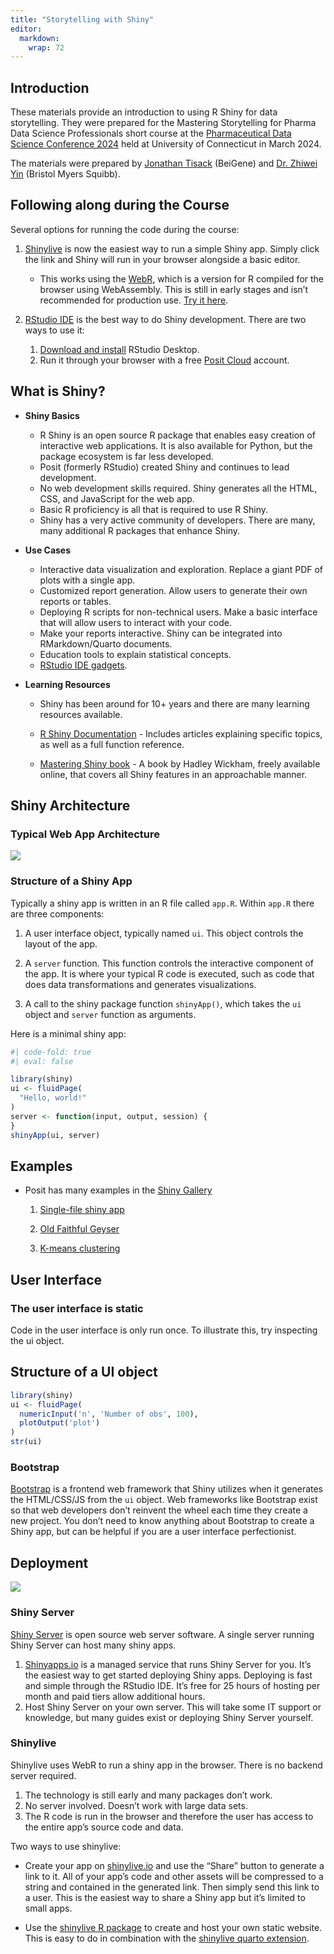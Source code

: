 ```yaml
---
title: "Storytelling with Shiny"
editor: 
  markdown: 
    wrap: 72
---
```


## Introduction

These materials provide an introduction to using R Shiny for data
storytelling. They were prepared for the Mastering Storytelling for
Pharma Data Science Professionals short course at the [Pharmaceutical
Data Science Conference 2024](https://phds.nestat.org/){target="_blank"}
held at University of Connecticut in March 2024.

The materials were prepared by [Jonathan
Tisack](https://www.linkedin.com/in/jtisack){target="_blank"} (BeiGene)
and [Dr. Zhiwei
Yin](https://www.linkedin.com/in/zhiwei-yin-0ba00569/){target="_blank"}
(Bristol Myers Squibb).

## Following along during the Course

Several options for running the code during the course:

1.  [Shinylive](https://shinylive.io/r/editor/) is now the easiest way
    to run a simple Shiny app. Simply click the link and Shiny will run
    in your browser alongside a basic editor.

    -   This works using the [WebR](https://docs.r-wasm.org/), which is
        a version for R compiled for the browser using WebAssembly. This
        is still in early stages and isn't recommended for production
        use. [Try it here](https://webr.r-wasm.org/latest/).

2.  [RStudio IDE](https://posit.co/products/open-source/rstudio/) is the
    best way to do Shiny development. There are two ways to use it:

    1.  [Download and install](https://posit.co/downloads/) RStudio
        Desktop.
    2.  Run it through your browser with a free [Posit
        Cloud](https://posit.cloud/plans/free) account.

## What is Shiny?

-   **Shiny Basics**

    -   R Shiny is an open source R package that enables easy creation
        of interactive web applications. It is also available for
        Python, but the package ecosystem is far less developed.
    -   Posit (formerly RStudio) created Shiny and continues to lead
        development.
    -   No web development skills required. Shiny generates all the
        HTML, CSS, and JavaScript for the web app.
    -   Basic R proficiency is all that is required to use R Shiny.
    -   Shiny has a very active community of developers. There are many,
        many additional R packages that enhance Shiny.

-   **Use Cases**

    -   Interactive data visualization and exploration. Replace a giant
        PDF of plots with a single app.
    -   Customized report generation. Allow users to generate their own
        reports or tables.
    -   Deploying R scripts for non-technical users. Make a basic
        interface that will allow users to interact with your code.
    -   Make your reports interactive. Shiny can be integrated into
        RMarkdown/Quarto documents.
    -   Education tools to explain statistical concepts.
    -   [RStudio IDE
        gadgets](https://shiny.posit.co/r/articles/build/gadgets/).

-   **Learning Resources**

    -   Shiny has been around for 10+ years and there are many learning
        resources available.

    -   [R Shiny Documentation](https://shiny.posit.co/) - Includes
        articles explaining specific topics, as well as a full function
        reference.

    -   [Mastering Shiny book](https://mastering-shiny.org/) - A book by
        Hadley Wickham, freely available online, that covers all Shiny
        features in an approachable manner.

## Shiny Architecture

### Typical Web App Architecture

![](images/clipboard-1969708342.png)

### Structure of a Shiny App

Typically a shiny app is written in an R file called `app.R`. Within
`app.R` there are three components:

1.  A user interface object, typically named `ui`. This object controls
    the layout of the app.

2.  A `server` function. This function controls the interactive
    component of the app. It is where your typical R code is executed,
    such as code that does data transformations and generates
    visualizations.

3.  A call to the shiny package function `shinyApp()`, which takes the
    `ui` object and `server` function as arguments.

Here is a minimal shiny app:

```r
#| code-fold: true
#| eval: false

library(shiny)
ui <- fluidPage(
  "Hello, world!"
)
server <- function(input, output, session) {
}
shinyApp(ui, server)
```

## Examples

-   Posit has many examples in the [Shiny
    Gallery](https://shiny.posit.co/r/gallery/)

    1.  [Single-file shiny
        app](https://shiny.posit.co/r/gallery/start-simple/single-file-shiny-app/)

    2.  [Old Faithful
        Geyser](https://shiny.posit.co/r/gallery/start-simple/faithful/)

    3.  [K-means
        clustering](https://shiny.posit.co/r/gallery/start-simple/kmeans-example/)

## 

## User Interface

### The user interface is static

Code in the user interface is only run once. To illustrate this, try
inspecting the ui object.

::: {.callout-note collapse="true"}
## Structure of a UI object

```r
library(shiny)
ui <- fluidPage(
  numericInput('n', 'Number of obs', 100),
  plotOutput('plot')
)
str(ui)
```
:::

### Bootstrap

[Bootstrap](https://getbootstrap.com/) is a frontend web framework that
Shiny utilizes when it generates the HTML/CSS/JS from the `ui` object.
Web frameworks like Bootstrap exist so that web developers don't
reinvent the wheel each time they create a new project. You don't need
to know anything about Bootstrap to create a Shiny app, but can be
helpful if you are a user interface perfectionist.

## Deployment

![](images/clipboard-3193985200.png)

### Shiny Server

[Shiny Server](https://posit.co/products/open-source/shinyserver/) is
open source web server software. A single server running Shiny Server
can host many shiny apps.

1.  [Shinyapps.io](https://www.shinyapps.io/) is a managed service that
    runs Shiny Server for you. It's the easiest way to get started
    deploying Shiny apps. Deploying is fast and simple through the
    RStudio IDE. It's free for 25 hours of hosting per month and paid
    tiers allow additional hours.
2.  Host Shiny Server on your own server. This will take some IT support
    or knowledge, but many guides exist or deploying Shiny Server
    yourself.

### Shinylive

Shinylive uses WebR to run a shiny app in the browser. There is no
backend server required.

1.  The technology is still early and many packages don't work.
2.  No server involved. Doesn't work with large data sets.
3.  The R code is run in the browser and therefore the user has access
    to the entire app's source code and data.

Two ways to use shinylive:

-   Create your app on [shinylive.io](https://shinylive.io/r/editor/)
    and use the "Share" button to generate a link to it. All of your
    app's code and other assets will be compressed to a string and
    contained in the generated link. Then simply send this link to a
    user. This is the easiest way to share a Shiny app but it's limited
    to small apps.

-   Use the [shinylive R
    package](https://github.com/posit-dev/r-shinylive) to create and
    host your own static website. This is easy to do in combination with
    the [shinylive quarto
    extension](https://github.com/quarto-ext/shinylive).
